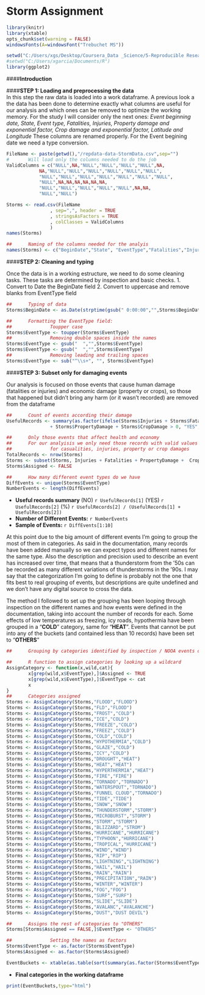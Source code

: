 Storm Assignment
=======================================  
```r
library(knitr)
library(xtable)
opts_chunk$set(warning = FALSE)
windowsFonts(A=windowsFont("Trebuchet MS"))
```
```r
setwd("C:/Users/xgs/Desktop/Coursera_Data _Science/5-Reproducible Research/Week 3")
#setwd("C:/Users/xgarcia/Documents/R")
library(ggplot2)
```
####**Introduction**

####**STEP 1: Loading and preprocessing the data**  
In this step the raw data is loaded into a work dataframe. A previous look a the data has been done to determine exactly what columns are useful for our analysis and which ones can be removed to optimize the working memory.
For the study I will consider only the next ones: *Event beginning date, State, Event type, Fatalities, Injuries, Property damage and exponential factor, Crop damage and exponential factor, Latitude and Longitude*
These columns are renamed properly. For the Event begining date we need a type conversion.

```r
FileName <- paste(getwd(),"/repdata-data-StormData.csv",sep="")
#       Will load only the columns needed to do the job
ValidColumns = c("NULL",NA,"NULL","NULL","NULL","NULL",NA,
            NA,"NULL","NULL","NULL","NULL","NULL","NULL",
            "NULL","NULL","NULL","NULL","NULL","NULL","NULL",
            "NULL",NA,NA,NA,NA,NA,NA,
            "NULL","NULL","NULL","NULL","NULL",NA,NA,
            "NULL","NULL")

Storms <- read.csv(FileName
                , sep=",", header = TRUE
                , stringsAsFactors = TRUE
                , colClasses = ValidColumns
                )
names(Storms)

##      Naming of the columns needed for the analyis
names(Storms) <- c("BeginDate","State", "EventType","Fatalities","Injuries","PropertyDamage","PDUnits","CropDamage","CDUnits","Latitude","Longitude")
```

####**STEP 2: Cleaning and typing**  

Once the data is in a working estructure, we need to do some cleaning tasks. These tasks are determined by inspection and basic checks.
1. Convert to Date the BeginDate field
2. Convert to uppercase and remove blanks from EventType field


```r
##      Typing of data
Storms$BeginDate <- as.Date(strptime(gsub(" 0:00:00","",Storms$BeginDate),"%m/%d/%Y"))

##      Formatting the EventType field:
##              Toupper case
Storms$EventType <- toupper(Storms$EventType)
##              Removing double spaces inside the names
Storms$EventType <- gsub("  ","",Storms$EventType)
Storms$EventType <- gsub("  ","",Storms$EventType)
##              Removing leading and trailing spaces
Storms$EventType <- sub("^\\s+", "", Storms$EventType)

```

####**STEP 3: Subset only for damaging events**  

Our analysis is focused on those events that cause human damage (fatalities or injuries) and economic damage (property or crops), so those that happened but didn't bring any harm (or it wasn't recorded) are removed from the dataframe

```r
##      Count of events according their damage
UsefulRecords <- summary(as.factor(ifelse(Storms$Injuries + Storms$Fatalities 
                + Storms$PropertyDamage + Storms$CropDamage > 0, "YES","NO")))

##      Only those events that affect health and economy
##      For our analyisis we only need those records with valid values
##              for casualities, injuries, property or crop damages
TotalRecords <- nrow(Storms)
Storms <- subset(Storms, Injuries + Fatalities + PropertyDamage +  CropDamage > 0)
Storms$Assigned <- FALSE

##      How many different event types do we have
DiffEvents <- unique(Storms$EventType)
NumberEvents <- length(DiffEvents)

```
* **Useful records summary** (NO) `r UsefulRecords[1]` (YES) `r UsefulRecords[2]` (%) `r UsefulRecords[2] / (UsefulRecords[1] + UsefulRecords[2])`
* **Number of Different Events:** `r NumberEvents`
* **Sample of Events:** `r DiffEvents[1:10]`

At this point due to the big amount of different events I'm going to group the most of them in categories. As said in the documentation, many records have been added manually so we can expect typos and different names for the same type. 
Also the description and precision used to describe an event has increased over time, that means that a thunderstorm from the '50s can be recorded as many different variations of thunderstorms in the '90s.
I may say that the categorization I'm going to define is probably not the one that fits best to real grouping of events, but descriptions are quite undefined and we don't have any digital source to cross the data.

The method I followed to set up the grouping has been looping through inspection on the different names and how events were defined in the documentation, taking into account the number of records for each.
Some effects of low temperatures as freezing, icy roads, hypothermia have been grouped in a "**COLD**" category, same for "**HEAT**".
Events that cannot be put into any of the buckets (and contained less than 10 records) have been set to "**OTHERS**"


```r
##      Grouping by categories identified by inspection / NOOA events database

##      R function to assign categories by looking up a wildcard
AssignCategory <- function(x,wild,cat){
        x[grep(wild,x$EventType),]$Assigned <- TRUE
        x[grep(wild,x$EventType),]$EventType <- cat
        x
}
##      Categories assigned
Storms <- AssignCategory(Storms,"FLOOD","FLOOD")
Storms <- AssignCategory(Storms,"FLD","FLOOD")
Storms <- AssignCategory(Storms,"FROST","COLD")
Storms <- AssignCategory(Storms,"ICE","COLD")
Storms <- AssignCategory(Storms,"FREEZE","COLD")                         
Storms <- AssignCategory(Storms,"FREEZ","COLD")                         
Storms <- AssignCategory(Storms,"COLD","COLD")
Storms <- AssignCategory(Storms,"HYPOTHERMIA","COLD")
Storms <- AssignCategory(Storms,"GLAZE","COLD")
Storms <- AssignCategory(Storms,"ICY","COLD")
Storms <- AssignCategory(Storms,"DROUGHT","HEAT")                          
Storms <- AssignCategory(Storms,"HEAT","HEAT") 
Storms <- AssignCategory(Storms,"HYPERTHERMIA","HEAT")
Storms <- AssignCategory(Storms,"FIRE","FIRE")                          
Storms <- AssignCategory(Storms,"TORNADO","TORNADO") 
Storms <- AssignCategory(Storms,"WATERSPOUT","TORNADO") 
Storms <- AssignCategory(Storms,"FUNNEL CLOUD","TORNADO") 
Storms <- AssignCategory(Storms,"TIDE","TIDE")                          
Storms <- AssignCategory(Storms,"SNOW","SNOW") 
Storms <- AssignCategory(Storms,"THUNDERSTORM","STORM")                          
Storms <- AssignCategory(Storms,"MICROBURST","STORM")                          
Storms <- AssignCategory(Storms,"STORM","STORM") 
Storms <- AssignCategory(Storms,"BLIZZARD","STROM")                          
Storms <- AssignCategory(Storms,"HURRICANE","HURRICANE") 
Storms <- AssignCategory(Storms,"TYPHOON","HURRICANE")                          
Storms <- AssignCategory(Storms,"TROPICAL","HURRICANE") 
Storms <- AssignCategory(Storms,"WIND","WIND")                         
Storms <- AssignCategory(Storms,"RIP","RIP") 
Storms <- AssignCategory(Storms,"LIGHTNING","LIGHTNING")                          
Storms <- AssignCategory(Storms,"HAIL","HAIL") 
Storms <- AssignCategory(Storms,"RAIN","RAIN")                          
Storms <- AssignCategory(Storms,"PRECIPITATION","RAIN") 
Storms <- AssignCategory(Storms,"WINTER","WINTER")                          
Storms <- AssignCategory(Storms,"FOG","FOG") 
Storms <- AssignCategory(Storms,"SURF","SURF")       
Storms <- AssignCategory(Storms,"SLIDE","SLIDE")       
Storms <- AssignCategory(Storms,"AVALANC","AVALANCHE")       
Storms <- AssignCategory(Storms,"DUST","DUST DEVIL")       

##      Assigns the rest of categories to "OTHERS"
Storms[Storms$Assigned == FALSE,]$EventType <- "OTHERS"

##              Setting the names as factors
Storms$EventType <- as.factor(Storms$EventType)
Storms$Assigned <- as.factor(Storms$Assigned)

EventBuckets <- xtable(as.table(sort(summary(as.factor(Storms$EventType)),decreasing=TRUE)))
```
* **Final categories in the working dataframe**

```r
print(EventBuckets,type="html")
```






